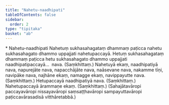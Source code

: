 ```yaml
---
title: "Nahetu-naadhipati"
tableOfContents: false
sidebar:
  order: 2
type: "tipitaka"
basket: "ab"
---
```



<DynamicBreadcrumb />

<Paragraph type="center">
* Nahetu-naadhipati
</Paragraph>

<Division number="244">

<Paragraph number="482">
Nahetuṃ sukhasahagataṃ dhammaṃ paṭicca nahetu sukhasahagato dhammo uppajjati nahetupaccayā.
</Paragraph>

<Paragraph number="483">
Hetuṃ sukhasahagataṃ dhammaṃ paṭicca hetu sukhasahagato dhammo uppajjati naadhipatipaccayā…  nava. (Saṃkhittaṃ.)
</Paragraph>

</Division>
<Division number="245">

<Paragraph number="484">
Nahetuyā ekaṃ, naadhipatiyā nava, napurejāte nava, napacchājāte nava, naāsevane nava, nakamme tīṇi, navipāke nava, najhāne ekaṃ, namagge ekaṃ, navippayutte nava. (Saṃkhittaṃ.)
</Paragraph>

<Paragraph number="485">
Hetupaccayā naadhipatiyā nava. (Saṃkhittaṃ.)
</Paragraph>

<Paragraph number="486">
Nahetupaccayā ārammaṇe ekaṃ. (Saṃkhittaṃ.)
</Paragraph>

<Paragraph number="487">
(Sahajātavāropi paccayavāropi nissayavāropi saṃsaṭṭhavāropi sampayuttavāropi paṭiccavārasadisā vitthāretabbā.)
</Paragraph>
</Division>